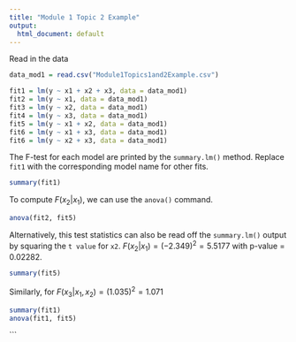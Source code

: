 ```yaml
---
title: "Module 1 Topic 2 Example"
output:
  html_document: default
---
```



Read in the data

```r
data_mod1 = read.csv("Module1Topics1and2Example.csv")
```

```r
fit1 = lm(y ~ x1 + x2 + x3, data = data_mod1)
fit2 = lm(y ~ x1, data = data_mod1)
fit3 = lm(y ~ x2, data = data_mod1)
fit4 = lm(y ~ x3, data = data_mod1)
fit5 = lm(y ~ x1 + x2, data = data_mod1)
fit6 = lm(y ~ x1 + x3, data = data_mod1)
fit6 = lm(y ~ x2 + x3, data = data_mod1)
```

The F-test for each model are printed by the `summary.lm()` method. Replace `fit1` with the corresponding model name for other fits.

```r
summary(fit1)
```

To compute $F(x_2|x_1)$, we can use the `anova()` command. 

```r
anova(fit2, fit5)
```
Alternatively, this test statistics can also be read off the `summary.lm()` output by squaring the `t value` for `x2`. $F(x_2|x_1) = (-2.349)^2 = 5.5177$ with p-value = $0.02282$.

```r
summary(fit5)
```


Similarly, for $F(x_3|x_1,x_2) = (1.035)^2 = 1.071$

```r
summary(fit1)
anova(fit1, fit5)
```
```

